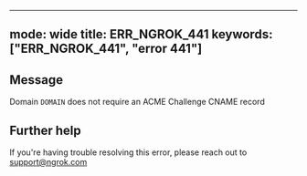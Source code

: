 
---
mode: wide
title: ERR_NGROK_441
keywords: ["ERR_NGROK_441", "error 441"]
---

## Message
Domain `DOMAIN` does not require an ACME Challenge CNAME record




## Further help
If you're having trouble resolving this error, please reach out to [support@ngrok.com](mailto:support@ngrok.com?subject=Help%20with%20ERR_NGROK_441)

